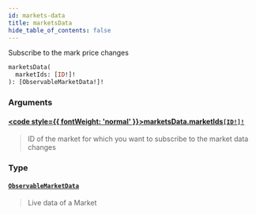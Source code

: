 ```yaml
---
id: markets-data
title: marketsData
hide_table_of_contents: false
---
```








Subscribe to the mark price changes

```graphql
marketsData(
  marketIds: [ID!]!
): [ObservableMarketData!]!
```


### Arguments

#### [<code style={{ fontWeight: 'normal' }}>marketsData.<b>marketIds</b></code>](#)<Bullet />[`[ID!]!`](/docs/testnet/graphql/scalars/id) <Badge class="secondary" text="non-null"/> <Badge class="secondary" text="scalar"/>
> ID of the market for which you want to subscribe to the market data changes
> 

### Type

#### [`ObservableMarketData`](/docs/testnet/graphql/objects/observable-market-data) <Badge class="secondary" text="object"/>
> Live data of a Market
> 





